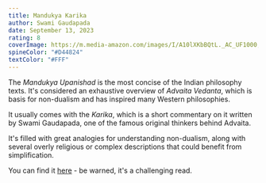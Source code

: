 ```yaml
---
title: Mandukya Karika
author: Swami Gaudapada
date: September 13, 2023
rating: 8
coverImage: https://m.media-amazon.com/images/I/A10lXKbBQtL._AC_UF1000,1000_QL80_.jpg
spineColor: "#D44824"
textColor: "#FFF"
---
```


The _Mandukya Upanishad_ is the most concise of the Indian philosophy texts. It's considered an exhaustive overview of _Advaita Vedanta_, which is basis for non-dualism and has inspired many Western philosophies.

It usually comes with the _Karika_, which is a short commentary on it written by Swami Gaudapada, one of the famous original thinkers behind Advaita.

It's filled with great analogies for understanding non-dualism, along with several overly religious or complex descriptions that could benefit from simplification.

You can find it [here](https://www.swamij.com/upanishad-mandukya-karika.htm) - be warned, it's a challenging read.
